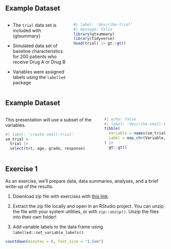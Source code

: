 ## Example Dataset

:::: {.columns .v-center-container}

::: {.column width="40%"}
* The `trial` data set is included with {gtsummary}

* Simulated data set of baseline characteristics for 200 patients who receive Drug A or Drug B

* Variables were assigned labels using the `labelled` package
:::

::: {.column width="60%"}
```r
#| label: 'describe-trial'
#| message: false
library(gtsummary)
library(tidyverse)
head(trial) |> gt::gt()
```

:::

::::

## Example Dataset

:::: {.columns .v-center-container}

::: {.column width="60%"}
This presentation will use a subset of the variables.

```r
#| label: 'create-small-trial'
sm_trial <-
  trial |> 
  select(trt, age, grade, response)
```
:::

::: {.column width="40%"}
```r
#| echo: false
#| label: 'describe-small-trial'
tibble(
  Variable = names(sm_trial),
  Label = map_chr(Variable, ~attr(trial[[.x]], "label"))
) |> 
  gt::gt()
```
:::

::::

## Exercise 1

As an exercise, we'll prepare data, data summaries, analyses, and a brief write-up of the results.

1. Download zip file with exercises with [this link](https://github.com/ddsjoberg/clinical-reporting-gtsummary-rmed/raw/main/exercises/exercises.zip).

1. Extract the zip file locally and open in an RStudio project. You can unzip the file with your system utilities, or with `zip::unzip()`. Unzip the files into their own folder!

1. Add variable labels to the data frame using `labelled::set_variable_labels()`.

```r
countdown(minutes = 8, font_size = "1.5em")
```
